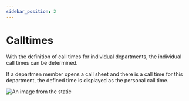 ```yaml
---
sidebar_position: 2
---
```


# Calltimes

With the definition of call times for individual departments, the individual call times can be determined.

If a departmen member opens a call sheet and there is a call time for this department, the defined time is displayed as the personal call time.

![An image from the static](/img/calltimes_overview.png)
